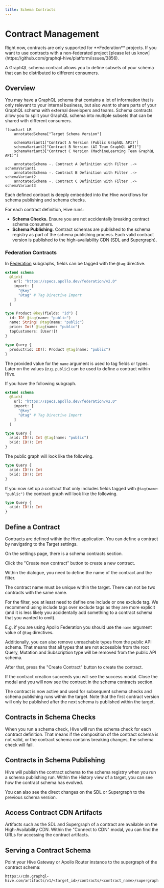 ```yaml
---
title: Schema Contracts
---
```



# Contract Management

<Callout type="warning">
  Right now, contracts are only supported for **Federation** projects. If you want to use contracts
  with a non-federated project [please let us
  know](https://github.com/graphql-hive/platform/issues/3856).
</Callout>

A GraphQL schema contract allows you to define subsets of your schema that can be distributed to
different consumers.

## Overview

You may have a GraphQL schema that contains a lot of information that is only relevant to your
internal business, but also want to share parts of your GraphQL schema with external developers and
teams. Schema contracts allow you to split your GraphQL schema into multiple subsets that can be
shared with different consumers.

```mermaid
flowchart LR
    annotatedSchema["Target Schema Version"]

    schemaVariant1["Contract A Version (Public GraphQL API)"]
    schemaVariant2["Contract B Version (AI Team GraphQL API)"]
    schemaVariant3["Contract C Version (MachineLearning Team GraphQL API)"]

    annotatedSchema -. Contract A Definition with Filter .-> schemaVariant1
    annotatedSchema -. Contract B Definition with Filter .-> schemaVariant2
    annotatedSchema -. Contract C Definition with Filter .-> schemaVariant3
```

Each defined contract is deeply embedded into the Hive workflows for schema publishing and schema
checks.

For each contract definition, Hive runs:

- **Schema Checks.** Ensure you are not accidentally breaking contract schema consumers.
- **Schema Publishing.** Contract schemas are published to the schema registry as part of the schema
  publishing process. Each valid contract version is published to the high-availability CDN (SDL and
  Supergraph).

### Federation Contracts

In [Federation](/federation) subgraphs, fields can be tagged with the `@tag` directive.

```graphql filename="Example Subgraph" {6,11,12,13}
extend schema
  @link(
    url: "https://specs.apollo.dev/federation/v2.0"
    import: [
      "@key"
      "@tag" # Tag Directive Import
    ]
  )

type Product @key(fields: "id") {
  id: ID! @tag(name: "public")
  name: String! @tag(name: "public")
  price: Int! @tag(name: "public")
  topCustomers: [User!]!
}

type Query {
  product(id: ID!): Product @tag(name: "public")
}
```

The provided value for the `name` argument is used to tag fields or types. Later on the values (e.g.
`public`) can be used to define a contract within Hive.

If you have the following subgraph.

```graphql
extend schema
  @link(
    url: "https://specs.apollo.dev/federation/v2.0"
    import: [
      "@key"
      "@tag" # Tag Directive Import
    ]
  )

type Query {
  a(id: ID!): Int @tag(name: "public")
  b(id: ID!): Int
}
```

The public graph will look like the following.

```graphql filename="Supergraph"
type Query {
  a(id: ID!): Int
  b(id: ID!): Int
}
```

If you now set up a contract that only includes fields tagged with `@tag(name: "public")` the
contract graph will look like the following.

```graphql filename="Contract Graph"
type Query {
  a(id: ID!): Int
}
```

## Define a Contract

Contracts are defined within the Hive application. You can define a contract by navigating to the
Target settings.


<NextImage
  alt="Target Settings"
  src={settingsPageImage}
  className="mx-auto mt-10 rounded-lg drop-shadow-md"
/>

On the settings page, there is a schema contracts section.


<NextImage
  alt="Schema contract section in target settings"
  src={schemaContractsSettingsEmptyImage}
  className="mx-auto mt-10 rounded-lg drop-shadow-md"
/>

Click the "Create new contract" button to create a new contract.


<NextImage
  alt="Create Schema Contract Modal"
  src={createSchemaContractModalImage}
  className="mx-auto mt-10 rounded-lg drop-shadow-md"
/>

Within the dialogue, you need to define the name of the contract and the filter.

The contract name must be unique within the target. There can not be two contracts with the same
name.

For the filter, you at least need to define one include or one exclude tag. We recommend using
include tags over exclude tags as they are more explicit (and it is less likely you accidentally add
something to a contract schema that you wanted to omit).

E.g. if you are using Apollo Federation you should use the `name` argument value of `@tag`
directives.

Additionally, you can also remove unreachable types from the public API schema. That means that all
types that are not accessible from the root Query, Mutation and Subscription type will be removed
from the public API schema.

After that, press the "Create Contract" button to create the contract.


<NextImage
  alt="create schema contract confirmation modal"
  src={createSchemaContractModalConfirmImage}
  className="mx-auto mt-10 rounded-lg drop-shadow-md"
/>

If the contract creation succeeds you will see the success modal. Close the modal and you will now
see the contract in the schema contracts section.


<NextImage
  alt="Schema contract section in target settings with created contract"
  src={schemaContractsSettingsContractImage}
  className="mx-auto mt-10 rounded-lg drop-shadow-md"
/>

The contract is now active and used for subsequent schema checks and schema publishing runs within
the target. Note that the first contract version will only be published after the next schema is
published within the target.

## Contracts in Schema Checks

When you run a schema check, Hive will run the schema check for each contract definition. That means
if the composition of the contract schema is not valid, or the contract schema contains breaking
changes, the schema check will fail.


<NextImage
  alt="Contract in Schema Checks"
  src={schemaChecksContractExample}
  className="mx-auto mt-10 rounded-lg drop-shadow-md"
/>

## Contracts in Schema Publishing

Hive will publish the contract schema to the schema registry when you run a schema publishing run.
Within the History view of a target, you can see how the contract schema has evolved.


<NextImage
  alt="Changes listed in the schema version history for a contract"
  src={schemaHistoryContractDiffTextImage}
  className="mx-auto mt-10 rounded-lg drop-shadow-md"
/>

You can also see the direct changes on the SDL or Supergraph to the previous schema version.


<NextImage
  alt="Supergraph Diff from one contract version to the next using a diff view"
  src={schemaHistoryContractDiffGitStyle}
  className="mx-auto mt-10 rounded-lg drop-shadow-md"
/>

## Access Contract CDN Artifacts

Artifacts such as the SDL and Supergraph of a contract are available on the High-Availability CDN.
Within the "Connect to CDN" modal, you can find the URLs for accessing the contract artifacts.


<NextImage
  alt="Selecting the contract in the connect to CDN modal"
  src={hiveCdnAccessContractImage}
  className="mx-auto mt-10 rounded-lg drop-shadow-md"
/>

## Serving a Contract Schema

Point your Hive Gateway or Apollo Router instance to the supergraph of the contract schema:

```text filename="Example: Contract Supergraph Endpoint"
https://cdn.graphql-hive.com/artifacts/v1/<target_id>/contracts/<contract_name>/supergraph
```
